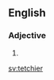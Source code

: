 ==English==

===Adjective===
{{head|en|adjective comparative form}}

# {{en-comparative of|tetchy}}

[[sv:tetchier]]